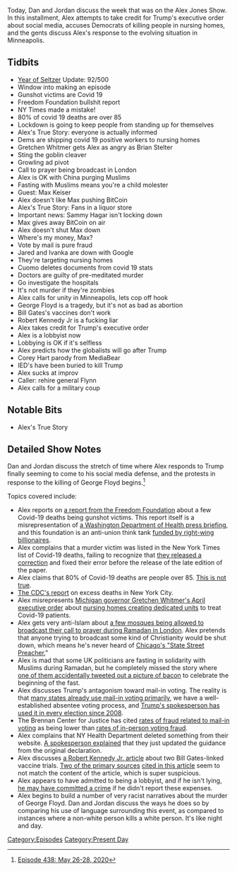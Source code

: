 {{DEFAULTSORT:
    #_EPISODE_0438:May 26-28, 2020
}}{{Episode
    | title             = May 26-28, 2020
    | caption           = [https://knowledgefight.libsyn.com/438-may-26-28-2020 Listen to this episode on Libsyn]
    | episodeNumber     = 438
    | length            = 02:29:28
    | airDate           = May 29, 2020
    | coverageStartDate = May 26, 2020
    | coverageEndDate   = May 28, 2020
    | episodeType       = [[:Category:Present Day|Present Day]]
    | appearance        = [[Gretchen Whitmer]], [[Brian Stelter]], [[Max Keiser]], [[Sammy Hagar]], [[Jared Kushner]], [[Ivanka Trump]], [[Anthony Cuomo]], [[George Floyd]], [[Bill Gates]], [[Robert Kennedy Jr]]
    | previousEpisode   = [[437: Gawain With a Telescope]]
    | nextEpisode       = [[439: May 29-31, 2020]]
}}

{{Stub}}

Today, Dan and Jordan discuss the week that was on the Alex Jones Show. In this installment, Alex attempts to take credit for Trump's executive order about social media, accuses Democrats of killing people in nursing homes, and the gents discuss Alex's response to the evolving situation in Minneapolis.

==Tidbits==

*[[The Year of the Seltzer|Year of Seltzer]] Update: 92/500
*Window into making an episode
*Gunshot victims are Covid 19
*Freedom Foundation bullshit report
*NY Times made a mistake!
*80% of covid 19 deaths are over 85
*Lockdown is going to keep people from standing up for themselves
*Alex's True Story: everyone is actually informed
*Dems are shipping covid 19 positive workers to nursing homes
*Gretchen Whitmer gets Alex as angry as Brian Stelter
*Sting the goblin cleaver
*Growling ad pivot
*Call to prayer being broadcast in London
*Alex is OK with China purging Muslims
*Fasting with Muslims means you're a child molester
*Guest: Max Keiser
*Alex doesn't like Max pushing BitCoin
*Alex's True Story: Fans in a liquor store
*Important news: Sammy Hagar isn't locking down
*Max gives away BitCoin on air
*Alex doesn't shut Max down
*Where's my money, Max?
*Vote by mail is pure fraud
*Jared and Ivanka are down with Google
*They're targeting nursing homes
*Cuomo deletes documents from covid 19 stats
*Doctors are guilty of pre-meditated murder
*Go investigate the hospitals
*It's not murder if they're zombies
*Alex calls for unity in Minneapolis, lets cop off hook
*George Floyd is a tragedy, but it's not as bad as abortion
*Bill Gates's vaccines don't work
*Robert Kennedy Jr is a fucking liar
*Alex takes credit for Trump's executive order
*Alex is a lobbyist now
*Lobbying is OK if it's selfless
*Alex predicts how the globalists will go after Trump
*Corey Hart parody from MediaBear
*IED's have been buried to kill Trump
*Alex sucks at improv
*Caller: rehire general Flynn
*Alex calls for a military coup

==Notable Bits==

*Alex's True Story

==Detailed Show Notes==

Dan and Jordan discuss the stretch of time where Alex responds to Trump finally seeming to come to his social media defense, and the protests in response to the killing of George Floyd begins.<ref>[https://knowledgefight.com/research/2020/6/1/episode-438-may-26-28-2020 Episode 438: May 26-28, 2020]</ref>

Topics covered include:

*Alex reports on [https://www.freedomfoundation.com/washington/washington-health-officials-gunshot-victims-counted-as-covid-19-deaths/ a report from the Freedom Foundation] about a few Covid-19 deaths being gunshot victims. This report itself is a misrepresentation of [https://www.freedomfoundation.com/wp-content/uploads/2020/05/DOH-COVID-19-telebriefing.mp3 a Washington Department of Health press briefing], and this foundation is an anti-union think tank [https://www.sourcewatch.org/index.php/Freedom_Foundation funded by right-wing billionaires].
*Alex complains that a murder victim was listed in the New York Times list of Covid-19 deaths, failing to recognize that [https://www.washingtontimes.com/news/2020/may/24/new-york-times-lists-homicide-victim-coronavirus-d/ they released a correction] and fixed their error before the release of the late edition of the paper.
*Alex claims that 80% of Covid-19 deaths are people over 85. [https://www.cdc.gov/nchs/nvss/vsrr/covid_weekly/index.htm This is not true].
*[https://www.cdc.gov/mmwr/volumes/69/wr/mm6919e5.htm The CDC's report] on excess deaths in New York City.
*Alex misrepresents [https://www.mlive.com/public-interest/2020/04/whitmer-orders-nursing-homes-to-transfer-coronavirus-patients-to-separate-units-or-special-facilities.html Michigan governor Gretchen Whitmer's April executive order] about [https://content.govdelivery.com/attachments/MIEOG/2020/04/15/file_attachments/1428213/EO%202020-50%20Emerg%20order%20-%20long-term%20care%20facilities.pdf nursing homes creating dedicated units] to treat Covid-19 patients.
*Alex gets very anti-Islam about [https://metro.co.uk/2020/05/05/call-prayer-broadcast-first-time-london-borough-lockdown-ramadan-12658639/ a few mosques being allowed to broadcast their call to prayer during Ramadan in London]. Alex pretends that anyone trying to broadcast some kind of Christianity would be shut down, which means he's never heard of [https://www.dnainfo.com/chicago/20160314/downtown/state-street-preacher-emblem-of-free-speech-chicago-after-trump-rally/ Chicago's "State Street Preacher.]"
*Alex is mad that some UK politicians are fasting in solidarity with Muslims during Ramadan, but he completely missed the story where [https://metro.co.uk/2020/04/27/lib-dem-tweets-picture-bacon-solidarity-muslims-fasting-ramadan-12616236/ one of them accidentally tweeted out a picture of bacon] to celebrate the beginning of the fast.
*Alex discusses Trump's antagonism toward mail-in voting. The reality is that [https://www.ncsl.org/research/elections-and-campaigns/all-mail-elections.aspx many states already use mail-in voting primarily], we have a well-established absentee voting process, and [https://www.cbsnews.com/news/kayleigh-mcenany-vote-by-mail-record-comments-absentee/ Trump's spokesperson has used it in every election since 2008].
*The Brennan Center for Justice has cited [https://www.brennancenter.org/our-work/analysis-opinion/false-narrative-vote-mail-fraud rates of fraud related to mail-in voting] as being lower than [https://www.brennancenter.org/our-work/research-reports/debunking-voter-fraud-myth rates of in-person voting fraud].
*Alex complains that NY Health Department deleted something from their website. [https://www.dailymail.co.uk/news/article-8360381/New-York-Health-Department-website-deletes-order-stating-nursing-homes-shouldnt-deny-admissions.html A spokesperson explained] that they just updated the guidance from the original declaration.
*Alex discusses [https://www.organicconsumers.org/news/another-gates-vaccine-bites-dust a Robert Kennedy Jr. article] about two Bill Gates-linked vaccine trials. [https://investors.modernatx.com/news-releases/news-release-details/moderna-announces-positive-interim-phase-1-data-its-mrna-vaccine Two of the primary sources] [https://www.immunology.ox.ac.uk/covid-19/covid-19-immunology-literature-reviews/chadox1-ncov-19-vaccination-prevents-sars-cov-2-pneumonia-in-rhesus-macaques cited in this article] seem to not match the content of the article, which is super suspicious.
*Alex appears to have admitted to being a lobbyist, and if he isn't lying, [https://smallbusiness.chron.com/federal-lobbying-guidelines-14110.html he may have committed a crime] if he didn't report these expenses.
*Alex begins to build a number of very racist narratives about the murder of George Floyd. Dan and Jordan discuss the ways he does so by comparing his use of language surrounding this event, as compared to instances where a non-white person kills a white person. It's like night and day.

[[Category:Episodes]]
[[Category:Present Day]]
